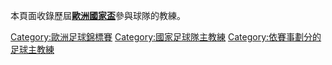 本頁面收錄歷屆'''[[歐洲國家盃|歐洲國家盃]]'''參與球隊的教練。

[[Category:歐洲足球錦標賽|Category:歐洲足球錦標賽]]
[[Category:國家足球隊主教練|Category:國家足球隊主教練]]
[[Category:依賽事劃分的足球主教練|Category:依賽事劃分的足球主教練]]